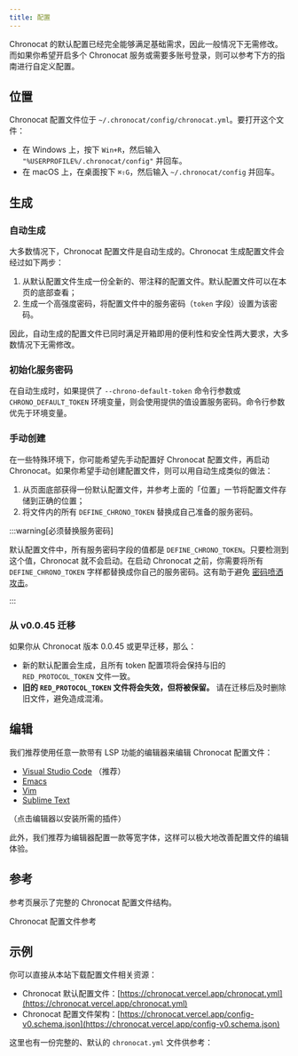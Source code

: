 ```yaml
---
title: 配置
---
```



Chronocat 的默认配置已经完全能够满足基础需求，因此一般情况下无需修改。而如果你希望开启多个
Chronocat 服务或需要多账号登录，则可以参考下方的指南进行自定义配置。

## 位置

Chronocat 配置文件位于 `~/.chronocat/config/chronocat.yml`。要打开这个文件：

- 在 Windows 上，按下 `Win+R`，然后输入 `"%USERPROFILE%/.chronocat/config"` 并回车。
- 在 macOS 上，在桌面按下 `⌘⇧G`，然后输入 `~/.chronocat/config` 并回车。

## 生成

### 自动生成

大多数情况下，Chronocat 配置文件是自动生成的。Chronocat
生成配置文件会经过如下两步：

1. 从默认配置文件生成一份全新的、带注释的配置文件。默认配置文件可以在本页的底部查看；
1. 生成一个高强度密码，将配置文件中的服务密码（`token` 字段）设置为该密码。

因此，自动生成的配置文件已同时满足开箱即用的便利性和安全性两大要求，大多数情况下无需修改。

### 初始化服务密码

在自动生成时，如果提供了 `--chrono-default-token` 命令行参数或 `CHRONO_DEFAULT_TOKEN`
环境变量，则会使用提供的值设置服务密码。命令行参数优先于环境变量。

### 手动创建

在一些特殊环境下，你可能希望先手动配置好 Chronocat 配置文件，再启动
Chronocat。如果你希望手动创建配置文件，则可以用自动生成类似的做法：

1. 从页面底部获得一份默认配置文件，并参考上面的「位置」一节将配置文件存储到正确的位置；
1. 将文件内的所有 `DEFINE_CHRONO_TOKEN` 替换成自己准备的服务密码。

:::warning[必须替换服务密码]

默认配置文件中，所有服务密码字段的值都是
`DEFINE_CHRONO_TOKEN`。只要检测到这个值，Chronocat 就不会启动。在启动
Chronocat 之前，你需要将所有 `DEFINE_CHRONO_TOKEN`
字样都替换成你自己的服务密码。这有助于避免
[密码喷洒攻击](https://owasp.org/www-community/attacks/Password_Spraying_Attack)。

:::

### 从 v0.0.45 迁移

如果你从 Chronocat 版本 0.0.45 或更早迁移，那么：

- 新的默认配置会生成，且所有 token 配置项将会保持与旧的 `RED_PROTOCOL_TOKEN` 文件一致。
- **旧的 `RED_PROTOCOL_TOKEN` 文件将会失效，但将被保留。** 请在迁移后及时删除旧文件，避免造成混淆。

## 编辑

我们推荐使用任意一款带有 LSP 功能的编辑器来编辑 Chronocat 配置文件：

- [Visual Studio Code](https://marketplace.visualstudio.com/items?itemName=redhat.vscode-yaml) （推荐）
- [Emacs](https://github.com/emacs-lsp/lsp-mode)
- [Vim](https://github.com/prabirshrestha/vim-lsp)
- [Sublime Text](https://packagecontrol.io/packages/LSP-yaml)

（点击编辑器以安装所需的插件）

此外，我们推荐为编辑器配置一款等宽字体，这样可以极大地改善配置文件的编辑体验。

## 参考

参考页展示了完整的 Chronocat 配置文件结构。

<Link
  className="button button--secondary button--lg button--normal"
  to="/config/reference"
>
  <span>Chronocat 配置文件参考</span>
</Link>

## 示例

你可以直接从本站下载配置文件相关资源：

- Chronocat 默认配置文件：[https://chronocat.vercel.app/chronocat.yml](https://chronocat.vercel.app/chronocat.yml)
- Chronocat 配置文件架构：[https://chronocat.vercel.app/config-v0.schema.json](https://chronocat.vercel.app/config-v0.schema.json)

这里也有一份完整的、默认的 `chronocat.yml` 文件供参考：

<CodeBlock
  language="yml"
  title="chronocat.yml"
  children={ChronocatConfigSource}
/>

